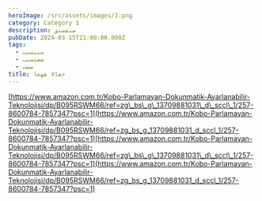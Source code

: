 ```yaml
---
heroImage: /src/assets/images/1.png
category: Category 1
description: صثقصثق
pubDate: 2024-03-15T21:00:00.000Z
tags:
  - سيبسيب
  - ضصثسيب
  - ضصث
title: خعالا ههعا
---
```


[https://www.amazon.com.tr/Kobo-Parlamayan-Dokunmatik-Ayarlanabilir-Teknolojisi/dp/B095RSWM66/ref=zg\_bs\_g\_13709881031\_d\_sccl\_1/257-8600784-7857347?psc=1](https://www.amazon.com.tr/Kobo-Parlamayan-Dokunmatik-Ayarlanabilir-Teknolojisi/dp/B095RSWM66/ref=zg_bs_g_13709881031_d_sccl_1/257-8600784-7857347?psc=1)[https://www.amazon.com.tr/Kobo-Parlamayan-Dokunmatik-Ayarlanabilir-Teknolojisi/dp/B095RSWM66/ref=zg\_bs\_g\_13709881031\_d\_sccl\_1/257-8600784-7857347?psc=1](https://www.amazon.com.tr/Kobo-Parlamayan-Dokunmatik-Ayarlanabilir-Teknolojisi/dp/B095RSWM66/ref=zg_bs_g_13709881031_d_sccl_1/257-8600784-7857347?psc=1)
